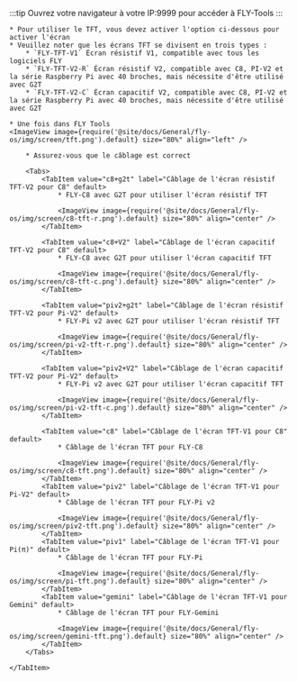 :::tip
Ouvrez votre navigateur à votre IP:9999 pour accéder à FLY-Tools
:::

    * Pour utiliser le TFT, vous devez activer l'option ci-dessous pour activer l'écran
    * Veuillez noter que les écrans TFT se divisent en trois types :
        * `FLY-TFT-V1` Écran résistif V1, compatible avec tous les logiciels FLY
        * `FLY-TFT-V2-R` Écran résistif V2, compatible avec C8, PI-V2 et la série Raspberry Pi avec 40 broches, mais nécessite d'être utilisé avec G2T
        * `FLY-TFT-V2-C` Écran capacitif V2, compatible avec C8, PI-V2 et la série Raspberry Pi avec 40 broches, mais nécessite d'être utilisé avec G2T

    * Une fois dans FLY Tools
    <ImageView image={require('@site/docs/General/fly-os/img/screen/tft.png').default} size="80%" align="left" />

<Tabs>
    <TabItem value="TFT" label="Câblage TFT" default>

        * Assurez-vous que le câblage est correct

        <Tabs>
            <TabItem value="c8+g2t" label="Câblage de l'écran résistif TFT-V2 pour C8" default>
                * FLY-C8 avec G2T pour utiliser l'écran résistif TFT

                <ImageView image={require('@site/docs/General/fly-os/img/screen/c8-tft-r.png').default} size="80%" align="center" />
            </TabItem>

            <TabItem value="c8+V2" label="Câblage de l'écran capacitif TFT-V2 pour C8" default>
                * FLY-C8 avec G2T pour utiliser l'écran capacitif TFT

                <ImageView image={require('@site/docs/General/fly-os/img/screen/c8-tft-c.png').default} size="80%" align="center" />
            </TabItem>

            <TabItem value="piv2+g2t" label="Câblage de l'écran résistif TFT-V2 pour Pi-V2" default>
                * FLY-Pi v2 avec G2T pour utiliser l'écran résistif TFT

                <ImageView image={require('@site/docs/General/fly-os/img/screen/pi-v2-tft-r.png').default} size="80%" align="center" />
            </TabItem>

            <TabItem value="piv2+V2" label="Câblage de l'écran capacitif TFT-V2 pour Pi-V2" default>
                * FLY-Pi v2 avec G2T pour utiliser l'écran capacitif TFT

                <ImageView image={require('@site/docs/General/fly-os/img/screen/pi-v2-tft-c.png').default} size="80%" align="center" />
            </TabItem>

            <TabItem value="c8" label="Câblage de l'écran TFT-V1 pour C8" default>
                * Câblage de l'écran TFT pour FLY-C8

                <ImageView image={require('@site/docs/General/fly-os/img/screen/c8-tft.png').default} size="80%" align="center" />
            </TabItem>
            <TabItem value="piv2" label="Câblage de l'écran TFT-V1 pour Pi-V2" default>
                * Câblage de l'écran TFT pour FLY-Pi v2

                <ImageView image={require('@site/docs/General/fly-os/img/screen/piv2-tft.png').default} size="80%" align="center" />
            </TabItem>
            <TabItem value="piv1" label="Câblage de l'écran TFT-V1 pour Pi(π)" default>
                * Câblage de l'écran TFT pour FLY-Pi

                <ImageView image={require('@site/docs/General/fly-os/img/screen/pi-tft.png').default} size="80%" align="center" />
            </TabItem>
            <TabItem value="gemini" label="Câblage de l'écran TFT-V1 pour Gemini" default>
                * Câblage de l'écran TFT pour FLY-Gemini
                
                <ImageView image={require('@site/docs/General/fly-os/img/screen/gemini-tft.png').default} size="80%" align="center" />
            </TabItem>
        </Tabs>

    </TabItem>
</Tabs>
